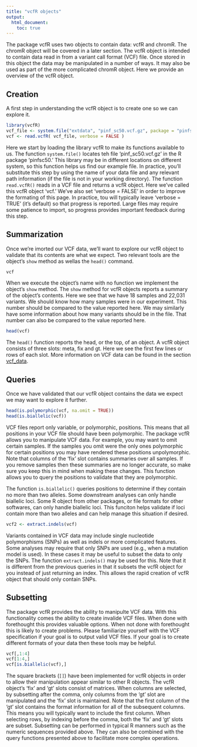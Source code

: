 ```yaml
---
title: "vcfR objects"
output:
  html_document:
    toc: true
---
```



The package vcfR uses two objects to contain data: vcfR and chromR.
The chromR object will be covered in a later section.
The vcfR object is intended to contain data read in from a variant call format (VCF) file.
Once stored in this object the data may be manipulated in a number of ways.
It may also be used as part of the more complicated chromR object.
Here we provide an overview of the vcfR object.


## Creation


A first step in understanding the vcfR object is to create one so we can explore it.


```r
library(vcfR)
vcf_file <- system.file("extdata", "pinf_sc50.vcf.gz", package = "pinfsc50")
vcf <- read.vcfR( vcf_file, verbose = FALSE )
```


Here we start by loading the library vcfR to make its functions available to us.
The function `system.file()` locates teh file 'pinf_sc50.vcf.gz' in the R package 'pinfsc50.'
This library may be in different locations on different system, so this function helps us find our example file.
In practice, you'll substitute this step by using the name of your data file and any relevant path information (if the file is not in your working directory).
The function `read.vcfR()` reads in a VCF file and returns a vcfR object.
Here we've called this vcfR object 'vcf.'
We've also set 'verbose = FALSE' in order to improve the formating of this page.
In practice, tou will typically leave 'verbose = TRUE' (it's default) so that progress is reported.
Large files may require some patience to import, so progress provides important feedback during this step.


## Summarization


Once we're imorted our VCF data, we'll want to explore our vcfR object to validate that its contents are what we expect.
Two relevant tools are the object's `show` method as wellas the `head()` command.


```r
vcf
```


When we execute the object's name with no function we implement the object's `show` method.
The `show` method for vcfR objects reports a summary of the object's contents.
Here we see that we have 18 samples and 22,031 variants.
We should know how many samples were in our experiment.
This number should be compared to the value reported here.
We may similarly have some information about how many variants should be in the file.
That number can also be compared to the value reported here.


```r
head(vcf)
```


The `head()` function reports the head, or the top, of an object.
A vcfR object consists of three slots: meta, fix and gt.
Here we see the first few lines or rows of each slot.
More information on VCF data can be found in the section [vcf_data](./vcf_data.html). 


## Queries


Once we have validated that our vcfR object contains the data we expect we may want to explore it further.


```r
head(is.polymorphic(vcf, na.omit = TRUE))
head(is.biallelic(vcf))
```


VCF files report only variable, or polymorphic, positions.
This means that all positions in your VCF file should have been polymorphic.
The package vcfR allows you to manipulate VCF data.
For example, you may want to omit certain samples.
If the samples you omit were the only ones polymorphic for certain positions you may have rendered these positions unpolymorphic.
Note that columns of the 'fix' slot contains summaries over all samples.
If you remove samples then these summaries are no longer accurate, so make sure you keep this in mind when making these changes.
This function allows you to query the positions to validate that they are polymorphic.


The function `is.biallelic()` queries positions to determine if they contain no more than two alleles.
Some downstream analyses can only handle biallelic loci.
Some R object from other packages, or file formats for other softwares, can only handle biallelic loci.
This funciton helps validate if loci contain more than two alleles and can help manage this situation if desired.


```r
vcf2 <- extract.indels(vcf)
```


Variants contained in VCF data may include single nucleotide polymorphisms (SNPs) as well as indels or more complicated features.
Some analyses may require that only SNPs are used (e.g., when a mutation model is used).
In these cases it may be useful to subset the data to only the SNPs.
The function `extract.indels()` may be used for this.
Note that it is different from the previous queries in that it subsets the vcfR object for you instead of just returning an index.
This allows the rapid creation of vcfR object that should only contain SNPs.


## Subsetting


The package vcfR provides the ability to manipulte VCF data.
With this functionality comes the ability to create invalide VCF files.
When done with forethought this provides valuable options.
When not done with forethought this is likely to create problems.
Please familiarize yourself with the VCF specification if your goal is to output valid VCF files.
If your goal is to create different formats of your data then these tools may be helpful.


```r
vcf[,1:4]
vcf[1:4,]
vcf[is.biallelic(vcf),]
```


The square brackets (`[]`) have been implemented for vcfR objects in order to allow their manipulation appear similar to other R objects.
The vcfR object's 'fix' and 'gt' slots consist of matrices.
When columns are selected, by subsetting after the comma, only columns from the 'gt' slot are manipulated and the 'fix' slot is maintained.
Note that the first column of the 'gt' slot contains the format information for all of the subsequent columns.
This means you will typically want to include the first column.
When selecting rows, by indexing before the comma, both the 'fix' and 'gt' slots are subset.
Subsetting can be performed in typical R manners such as the numeric sequences provided above.
They can also be combined with the query functions presented above to facilitate more complex operations.



